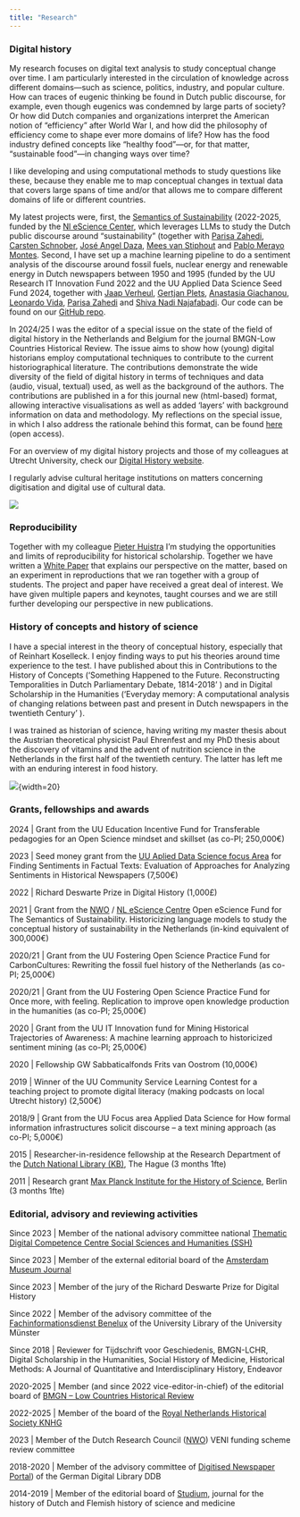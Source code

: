 ```yaml
---
title: "Research"
---
```


###   Digital history {#digital-history}

My research focuses on digital text analysis to study conceptual change over time. I am particularly interested in the circulation of knowledge across different domains—such as science, politics, industry, and popular culture. How can traces of eugenic thinking be found in Dutch public discourse, for example, even though eugenics was condemned by large parts of society? Or how did Dutch companies and organizations interpret the American notion of "efficiency" after World War I, and how did the philosophy of efficiency come to shape ever more domains of life? How has the food industry defined concepts like "healthy food"—or, for that matter, "sustainable food"—in changing ways over time?

I like developing and using computational methods to study questions like these, because they enable me to map conceptual changes in textual data that covers large spans of time and/or that allows me to compare different domains of life or different countries.

My latest projects were, first, the [Semantics of Sustainability](https://semantics-of-sustainability.github.io/Website/index.html){.external target="_blank"} (2022-2025, funded by the [Nl eScience Center](https://www.esciencecenter.nl/){.external target="_blank"}, which leverages LLMs to study the Dutch public discourse around "sustainability" (together with [Parisa Zahedi](https://github.com/parisa-zahedi){.external target="_blank"}, [Carsten Schnober](https://carschno.github.io/){.external target="_blank"}, [José Angel Daza](https://github.com/angel-daza){.external target="_blank"}, [Mees van Stiphout](https://www.uu.nl/staff/MvanStiphout){.external target="_blank"} and [Pablo Merayo Montes](https://github.com/Pablo-Merayo){.external target="_blank"}. Second, I have set up a machine learning pipeline to do a sentiment analysis of the discourse around fossil fuels, nuclear energy and renewable energy in Dutch newspapers between 1950 and 1995 (funded by the UU Research IT Innovation Fund 2022 and the UU Applied Data Science Seed Fund 2024, together with [Jaap Verheul](https://www.uu.nl/staff/JVerheul){.external target="_blank"}, [Gertjan Plets](https://www.uu.nl/staff/GFJPlets){.external target="_blank"}, [Anastasia Giachanou](http://giachanou.com/){.external target="_blank"}, [Leonardo Vida](https://www.leonardovida.com/){.external target="_blank"}, [Parisa Zahedi](https://github.com/parisa-zahedi){.external target="_blank"} and [Shiva Nadi Najafabadi](https://www.uu.nl/staff/SNadiNajafabadi){.external target="_blank"}. Our code can be found on our [GitHub repo](https://github.com/UtrechtUniversity/historical-news-sentiment){.external target="_blank"}.

In 2024/25 I was the editor of a special issue on the state of the field of digital history in the Netherlands and Belgium for the journal BMGN-Low Countries Historical Review. The issue aims to show how (young) digital historians employ computational techniques to contribute to the current historiographical literature. The contributions demonstrate the wide diversity of the field of digital history in terms of techniques and data (audio, visual, textual) used, as well as the background of the authors. The contributions are published in a for this journal new (html-based) format, allowing interactive visualisations as well as added 'layers' with background information on data and methodology. My reflections on the special issue, in which I also address the rationale behind this format, can be found [here](https://bmgn-lchr.nl/article/view/21151){.external target="_blank"} (open access).

For an overview of my digital history projects and those of my colleagues at Utrecht University, check our [Digital History website](https://digitalhistory.hum.uu.nl/){.external target="_blank"}.

I regularly advise cultural heritage institutions on matters concerning digitisation and digital use of cultural data.

![](images/interest.png){fig-align="left"}

### Reproducibility

Together with my colleague [Pieter Huistra](https://www.uu.nl/staff/PAHuistra){.external target="_blank"} I'm studying the opportunities and limits of reproducibility for historical scholarship. Together we have written a [White Paper](https://zenodo.org/records/7037401){.external target="_blank"} that explains our perspective on the matter, based on an experiment in reproductions that we ran together with a group of students. The project and paper have received a great deal of interest. We have given multiple papers and keynotes, taught courses and we are still further developing our perspective in new publications.

### History of concepts and history of science

I have a special interest in the theory of conceptual history, especially that of Reinhart Koselleck. I enjoy finding ways to put his theories around time experience to the test. I have published about this in Contributions to the History of Concepts (‘Something Happened to the Future. Reconstructing Temporalities in Dutch Parliamentary Debate, 1814-2018’ [](https://www.berghahnjournals.com/downloadpdf/view/journals/contributions/16/2/choc160204.pdf){.external target="_blank"}) and in Digital Scholarship in the Humanities ('Everyday memory: A computational analysis of changing relations between past and present in Dutch newspapers in the twentieth Century' [](https://academic.oup.com/dsh/article/40/Supplement_1/i27/7614566){.external target="_blank"}). 

I was trained as historian of science, having writing my master thesis about the Austrian theoretical physicist Paul Ehrenfest and my PhD thesis about the discovery of vitamins and the advent of nutrition science in the Netherlands in the first half of the twentieth century. The latter has left me with an enduring interest in food history.

![](images/huijnen_phd.png){fig-align="left"}{width=20}

### Grants, fellowships and awards

2024 \| Grant from the UU Education Incentive Fund for Transferable pedagogies for an Open Science mindset and skillset (as co-PI; 250,000€)

2023 \| Seed money grant from the [UU Aplied Data Science focus Area](https://www.uu.nl/en/research/ai-data-science){.external target="_blank"} for Finding Sentiments in Factual Texts: Evaluation of Approaches for Analyzing Sentiments in Historical Newspapers (7,500€)

2022 \| Richard Deswarte Prize in Digital History (1,000£)

2021 \| Grant from the [NWO](https://www.nwo.nl/en){.external target="_blank"} / [NL eScience Centre](https://www.esciencecenter.nl/){.external target="_blank"} Open eScience Fund for The Semantics of Sustainability. Historicizing language models to study the conceptual history of sustainability in the Netherlands (in-kind equivalent of 300,000€)

2020/21	\| Grant from the UU Fostering Open Science Practice Fund for CarbonCultures: Rewriting the fossil fuel history of the Netherlands (as co-PI; 25,000€)

2020/21	\| Grant from the UU Fostering Open Science Practice Fund for Once more, with feeling. Replication to improve open knowledge production in the humanities (as co-PI; 25,000€)

2020 \| Grant from the UU IT Innovation fund for Mining Historical Trajectories of Awareness: A machine learning approach to historicized sentiment mining (as co-PI; 25,000€)

2020 \| Fellowship GW Sabbaticalfonds Frits van Oostrom (10,000€)

2019 \| Winner of the UU Community Service Learning Contest for a teaching project to promote digital literacy (making podcasts on local Utrecht history) (2,500€)

2018/9 \| Grant from the UU Focus area Applied Data Science for How formal information infrastructures solicit discourse – a text mining approach (as co-PI; 5,000€)

2015 \| Researcher-in-residence fellowship at the Research Department of the [Dutch National Library (KB)](https://www.kb.nl/){.external target="_blank"}, The Hague (3 months 1fte)

2011 \| Research grant [Max Planck Institute for the History of Science](https://www.mpiwg-berlin.mpg.de/){.external target="_blank"}, Berlin (3 months 1fte)

### Editorial, advisory and reviewing activities

Since 2023 \| Member of the national advisory committee national [Thematic Digital Competence Centre Social Sciences and Humanities (SSH)](https://tdcc.nl/about-tddc/ssh/){.external target="_blank"}

Since 2023 \| Member of the external editorial board of the [Amsterdam Museum Journal](https://www.amsterdammuseum.nl/about-museum-journal){.external target="_blank"}

Since 2023 \| Member of the jury of the Richard Deswarte Prize for Digital History

Since 2022 \| Member of the advisory committee of the [Fachinformationsdienst Benelux](https://www.fid-benelux.de/){.external target="_blank"} of the University Library of the University Münster
	
Since 2018 \| Reviewer for Tijdschrift voor Geschiedenis, BMGN-LCHR, Digital Scholarship in the Humanities, Social History of Medicine, Historical Methods: A Journal of Quantitative and Interdisciplinary History, Endeavor

2020-2025 \| Member (and since 2022 vice-editor-in-chief) of the editorial board of [BMGN – Low Countries Historical Review](https://bmgn-lchr.nl/){.external target="_blank"}

2022-2025 \| Member of the board of the [Royal Netherlands Historical Society KNHG](https://knhg.nl/){.external target="_blank"}

2023 \| Member of the Dutch Research Council ([NWO](https://www.nwo.nl/en){.external target="_blank"}) VENI funding scheme review committee

2018-2020 \| Member of the advisory committee of [Digitised Newspaper Portal](https://www.deutsche-digitale-bibliothek.de/newspaper){.external target="_blank"}) of the German Digital Library DDB
	
2014-2019 \| Member of the editorial board of [Studium](https://clockss.org/triggered-content/studium-tijdschrift-voor-wetenschaps-en-universiteitsgeschiedenis-revue-dhistoire-des-sciences-et-des-universites/){.external target="_blank"}, journal for the history of Dutch and Flemish history of science and medicine

